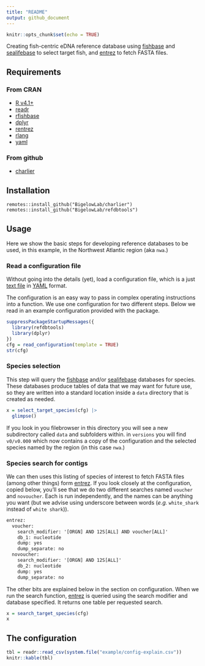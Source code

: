 ```yaml
---
title: "README"
output: github_document
---
```


```r
knitr::opts_chunk$set(echo = TRUE)
```

Creating fish-centric eDNA reference database using [fishbase](https://fishbase.se/home.htm) and [sealifebase](https://www.sealifebase.ca/) to select target fish, and [entrez](https://www.ncbi.nlm.nih.gov/Web/Search/entrezfs.html) to fetch FASTA files.

## Requirements

### From CRAN

  + [R v4.1+](https://www.r-project.org/)
  + [readr](https://CRAN.R-project.org/package=readr)
  + [rfishbase](https://CRAN.R-project.org/package=rfishbase)
  + [dplyr](https://CRAN.R-project.org/package=dplyr)
  + [rentrez](https://CRAN.R-project.org/package=rentrez)
  + [rlang](https://CRAN.R-project.org/package=rlang)
  + [yaml](https://CRAN.R-project.org/package=yaml)
  
### From github

  + [charlier](https://github.com/BigelowLab/charlier)
  
## Installation

```
remotes::install_github("BigelowLab/charlier")
remotes::install_github("BigelowLab/refdbtools")
```

## Usage

Here we show the basic steps for developing reference databases to be used, in this example, in the Northwest Atlantic region (aka `nwa`.)  

### Read a configuration file

Without going into the details (yet), load a configuration file, which is a just [text file](example/v0.000.yaml) in [YAML](https://www.cloudbees.com/blog/yaml-tutorial-everything-you-need-get-started) format.

The configuration is an easy way to pass in complex operating instructions into a function.  We use one configuration for two different steps. Below we read in an example configuration provided with the package.

```r
suppressPackageStartupMessages({
  library(refdbtools)
  library(dplyr)
})
cfg = read_configuration(template = TRUE)
str(cfg)
```

### Species selection

This step will query the [fishbase](https://fishbase.se/home.htm) and/or [sealifebase](https://www.sealifebase.ca/) databases for species.  These databases produce tables of data that we may want for future use, so they are written into a standard location inside a `data` directory that is created as needed.

```{=gfm}
> [!NOTE]
> It is possible to "preselect" species to narrow your listing. The name of the 
> file containing the preselected spcies and the name of the column within can be
> optionially defined in the configuration.
>
> This snippet defines them as NULL, in which case they are ignored.
>
> preselect_filename: ~
> preselect_column: ~
```


```r
x = select_target_species(cfg) |>
  glimpse()
```

If you look in you filebrowser in this directory you will see a new subdirectory called `data` and subfolders within. in `versions` you will find `v0/v0.000` which now contains a copy of the configuration and the selected species named by the region (in this case `nwa`.)


### Species search for contigs

We can then uses this listing of species of interest to fetch FASTA files (among other things) form [entrez](https://www.ncbi.nlm.nih.gov/Web/Search/entrezfs.html).  If you look closely at the configuration, copied below, you'll see that we do two different searches named `voucher` and `novoucher`.  Each is run independently, and the names can be anything you want (but we advise using underscore between words (*e.g.* `white_shark` instead of `white shark`)).

```default
entrez:
  voucher:
    search_modifier: '[ORGN] AND 12S[ALL] AND voucher[ALL]'
    db_1: nucleotide
    dump: yes
    dump_separate: no
  novoucher:
    search_modifier: '[ORGN] AND 12S[ALL]'
    db_2: nucleotide
    dump: yes
    dump_separate: no
```

The other bits are explained below in the section on configuration.  When we run the search function, [entrez](https://www.ncbi.nlm.nih.gov/Web/Search/entrezfs.html) is queried using the search modifier and database specified.  It returns one table per requested search.

```r
x = search_target_species(cfg)
x
```


## The configuration

```r
tbl = readr::read_csv(system.file("example/config-explain.csv"))
knitr::kable(tbl)
```
